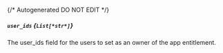 {/* Autogenerated DO NOT EDIT  */}
##### `user_ids` *{`List[*str*]`}*
The user_ids field for the users to set as an owner of the app entitlement.


